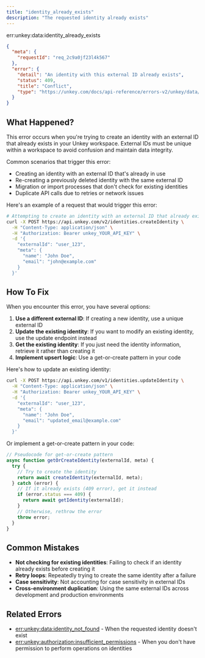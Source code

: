 ```yaml
---
title: "identity_already_exists"
description: "The requested identity already exists"
---
```


<Danger>
err:unkey:data:identity_already_exists
</Danger>


```json Example
{
  "meta": {
    "requestId": "req_2c9a0jf23l4k567"
  },
  "error": {
    "detail": "An identity with this external ID already exists",
    "status": 409,
    "title": "Conflict",
    "type": "https://unkey.com/docs/api-reference/errors-v2/unkey/data/identity_already_exists"
  }
}
```

## What Happened?

This error occurs when you're trying to create an identity with an external ID that already exists in your Unkey workspace. External IDs must be unique within a workspace to avoid confusion and maintain data integrity.

Common scenarios that trigger this error:
- Creating an identity with an external ID that's already in use
- Re-creating a previously deleted identity with the same external ID
- Migration or import processes that don't check for existing identities
- Duplicate API calls due to retries or network issues

Here's an example of a request that would trigger this error:

```bash
# Attempting to create an identity with an external ID that already exists
curl -X POST https://api.unkey.com/v2/identities.createIdentity \
  -H "Content-Type: application/json" \
  -H "Authorization: Bearer unkey_YOUR_API_KEY" \
  -d '{
    "externalId": "user_123",
    "meta": {
      "name": "John Doe",
      "email": "john@example.com"
    }
  }'
```

## How To Fix

When you encounter this error, you have several options:

1. **Use a different external ID**: If creating a new identity, use a unique external ID
2. **Update the existing identity**: If you want to modify an existing identity, use the update endpoint instead
3. **Get the existing identity**: If you just need the identity information, retrieve it rather than creating it
4. **Implement upsert logic**: Use a get-or-create pattern in your code

Here's how to update an existing identity:

```bash
curl -X POST https://api.unkey.com/v1/identities.updateIdentity \
  -H "Content-Type: application/json" \
  -H "Authorization: Bearer unkey_YOUR_API_KEY" \
  -d '{
    "externalId": "user_123",
    "meta": {
      "name": "John Doe",
      "email": "updated_email@example.com"
    }
  }'
```

Or implement a get-or-create pattern in your code:

```javascript
// Pseudocode for get-or-create pattern
async function getOrCreateIdentity(externalId, meta) {
  try {
    // Try to create the identity
    return await createIdentity(externalId, meta);
  } catch (error) {
    // If it already exists (409 error), get it instead
    if (error.status === 409) {
      return await getIdentity(externalId);
    }
    // Otherwise, rethrow the error
    throw error;
  }
}
```

## Common Mistakes

- **Not checking for existing identities**: Failing to check if an identity already exists before creating it
- **Retry loops**: Repeatedly trying to create the same identity after a failure
- **Case sensitivity**: Not accounting for case sensitivity in external IDs
- **Cross-environment duplication**: Using the same external IDs across development and production environments

## Related Errors
- [err:unkey:data:identity_not_found](./identity_not_found) - When the requested identity doesn't exist
- [err:unkey:authorization:insufficient_permissions](../authorization/insufficient_permissions) - When you don't have permission to perform operations on identities
